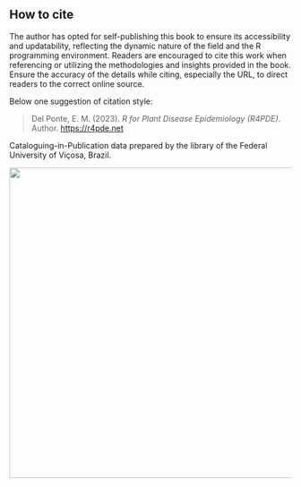 ## How to cite {.unnumbered}

The author has opted for self-publishing this book to ensure its accessibility and updatability, reflecting the dynamic nature of the field and the R programming environment. Readers are encouraged to cite this work when referencing or utilizing the methodologies and insights provided in the book. Ensure the accuracy of the details while citing, especially the URL, to direct readers to the correct online source.

Below one suggestion of citation style:

> Del Ponte, E. M. (2023). *R for Plant Disease Epidemiology (R4PDE)*. Author. [https://r4pde.net](https://r4pde.net/)

Cataloguing-in-Publication data prepared by the library of the Federal University of Viçosa, Brazil.

![](imgs/ficha_cip.png){width="555"}

